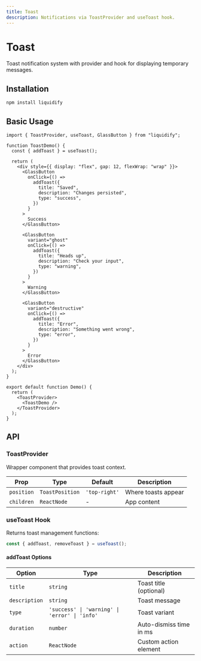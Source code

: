 ```yaml
---
title: Toast
description: Notifications via ToastProvider and useToast hook.
---
```


# Toast

Toast notification system with provider and hook for displaying temporary messages.

## Installation

```bash
npm install liquidify
```

## Basic Usage

```tsx
import { ToastProvider, useToast, GlassButton } from "liquidify";

function ToastDemo() {
  const { addToast } = useToast();
  
  return (
    <div style={{ display: "flex", gap: 12, flexWrap: "wrap" }}>
      <GlassButton
        onClick={() =>
          addToast({
            title: "Saved",
            description: "Changes persisted",
            type: "success",
          })
        }
      >
        Success
      </GlassButton>
      
      <GlassButton
        variant="ghost"
        onClick={() =>
          addToast({
            title: "Heads up",
            description: "Check your input",
            type: "warning",
          })
        }
      >
        Warning
      </GlassButton>
      
      <GlassButton
        variant="destructive"
        onClick={() =>
          addToast({
            title: "Error",
            description: "Something went wrong",
            type: "error",
          })
        }
      >
        Error
      </GlassButton>
    </div>
  );
}

export default function Demo() {
  return (
    <ToastProvider>
      <ToastDemo />
    </ToastProvider>
  );
}
```

## API

### ToastProvider

Wrapper component that provides toast context.

| Prop | Type | Default | Description |
|------|------|---------|-------------|
| `position` | `ToastPosition` | `'top-right'` | Where toasts appear |
| `children` | `ReactNode` | - | App content |

### useToast Hook

Returns toast management functions:

```typescript
const { addToast, removeToast } = useToast();
```

#### addToast Options

| Option | Type | Description |
|--------|------|--------------|
| `title` | `string` | Toast title (optional) |
| `description` | `string` | Toast message |
| `type` | `'success' \| 'warning' \| 'error' \| 'info'` | Toast variant |
| `duration` | `number` | Auto-dismiss time in ms |
| `action` | `ReactNode` | Custom action element |
